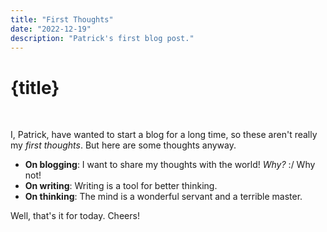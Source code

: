 ```yaml
---
title: "First Thoughts"
date: "2022-12-19"
description: "Patrick's first blog post."
---
```



<Meta title={title} description={description} />

# {title}

<div className={utilStyles.lightText}>
  <DateFormatted dateString={date} />
</div>
<br />

I, Patrick, have wanted to start a blog for a long time, so these aren't really my _first thoughts_. But here are some thoughts anyway.

- **On blogging**: I want to share my thoughts with the world! _Why?_ :/ Why not!
- **On writing**: Writing is a tool for better thinking.
- **On thinking**: The mind is a wonderful servant and a terrible master.

Well, that's it for today. Cheers!

